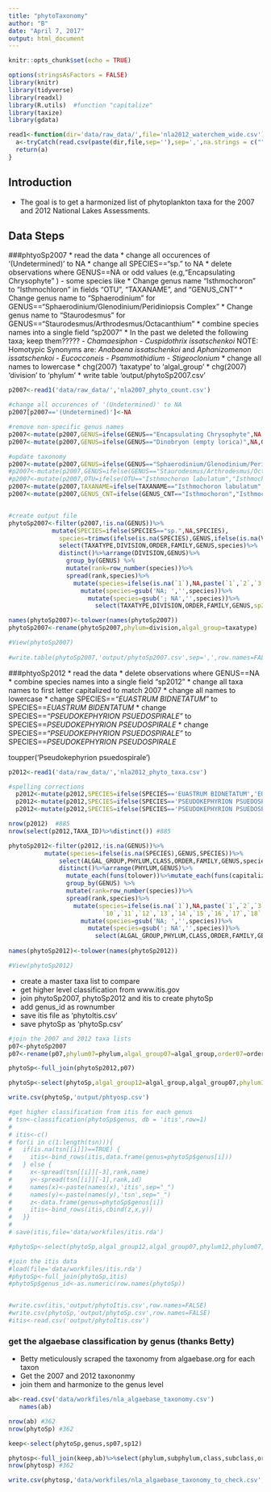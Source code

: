 ```yaml
---
title: "phytoTaxonomy"
author: "B"
date: "April 7, 2017"
output: html_document
---
```


```r
knitr::opts_chunk$set(echo = TRUE)

options(stringsAsFactors = FALSE) 
library(knitr)
library(tidyverse)
library(readxl)
library(R.utils)  #function "capitalize"
library(taxize)
library(gdata)

read1<-function(dir='data/raw_data/',file='nla2012_waterchem_wide.csv'){
  a<-tryCatch(read.csv(paste(dir,file,sep=''),sep=',',na.strings = c(""," ","NA","N/A")),warning = function(e) read.csv(paste('../',dir,file,sep=''),sep=',',na.strings = c(""," ","NA","N/A")))
  return(a)
}  
```

## Introduction

* The goal is to get a harmonized list of phytoplankton taxa for the 2007 and 2012 National Lakes Assessments.

## Data Steps

###phtyoSp2007
* read the data
* change all occurences of '(Undetermined)' to NA
* change all SPECIES=="sp." to NA
* delete observations where GENUS==NA or odd values (e.g,"Encapsulating Chrysophyte" )
    - some species like 
* Change genus name "Isthmochoron" to "Isthmochloron" in fields "OTU", "TAXANAME", and "GENUS_CNT"
* Change genus name to "Sphaerodinium" for GENUS=="Sphaerodinium/Glenodinium/Peridiniopsis Complex"
* Change genus name to "Staurodesmus" for GENUS=="Staurodesmus/Arthrodesmus/Octacanthium"
* combine species names into a single field "sp2007"
* In the past we deleted the following taxa; keep them?????
    - *Chamaesiphon*
    - *Cuspidothrix issatschenkoi* NOTE: Homotypic Synonyms are: *Anabaena issatschenkoi* and *Aphanizomenon issatschenkoi*
    - *Eucocconeis*
    - *Psammothidium*
    - *Stigeoclonium*
* change all names to lowercase
* chg(2007) 'taxatype' to 'algal_group'
* chg(2007) 'division' to 'phylum'
* write table 'output/phytoSp2007.csv'

```r
p2007<-read1('data/raw_data/','nla2007_phyto_count.csv')

#change all occurences of '(Undetermined)' to NA
p2007[p2007=='(Undetermined)']<-NA

#remove non-specific genus names
p2007<-mutate(p2007,GENUS=ifelse(GENUS=="Encapsulating Chrysophyte",NA,GENUS))
p2007<-mutate(p2007,GENUS=ifelse(GENUS=="Dinobryon (empty lorica)",NA,GENUS))

#update taxonomy
p2007<-mutate(p2007,GENUS=ifelse(GENUS=="Sphaerodinium/Glenodinium/Peridiniopsis Complex","Sphaerodinium",GENUS))
#p2007<-mutate(p2007,GENUS=ifelse(GENUS=="Staurodesmus/Arthrodesmus/Octacanthium","Staurodesmus",GENUS))
#p2007<-mutate(p2007,OTU=ifelse(OTU=="Isthmochoron labulatum","Isthmochloron labulatum",OTU))
p2007<-mutate(p2007,TAXANAME=ifelse(TAXANAME=="Isthmochoron labulatum","Isthmochloron labulatum",TAXANAME))
p2007<-mutate(p2007,GENUS_CNT=ifelse(GENUS_CNT=="Isthmochoron","Isthmochloron",GENUS_CNT))


#create output file
phytoSp2007<-filter(p2007,!is.na(GENUS))%>%
            mutate(SPECIES=ifelse(SPECIES=="sp.",NA,SPECIES),
              species=trimws(ifelse(is.na(SPECIES),GENUS,ifelse(is.na(VARIETY),paste(GENUS,SPECIES),paste(GENUS,SPECIES,VARIETY)))))%>%
              select(TAXATYPE,DIVISION,ORDER,FAMILY,GENUS,species)%>%
              distinct()%>%arrange(DIVISION,GENUS)%>%
                group_by(GENUS) %>%
                mutate(rank=row_number(species))%>%
                spread(rank,species)%>%
                  mutate(species=ifelse(is.na(`1`),NA,paste(`1`,`2`,`3`,`4`,`5`,`6`,`7`,`8`,`9`,`10`,sep='; ')))%>%
                    mutate(species=gsub('NA; ','',species))%>%
                      mutate(species=gsub('; NA','',species))%>%
                        select(TAXATYPE,DIVISION,ORDER,FAMILY,GENUS,sp2007=species)%>%ungroup()

names(phytoSp2007)<-tolower(names(phytoSp2007))
phytoSp2007<-rename(phytoSp2007,phylum=division,algal_group=taxatype)

#View(phytoSp2007)
                        
#write.table(phytoSp2007,'output/phytoSp2007.csv',sep=',',row.names=FALSE)

```

###phtyoSp2012
* read the data
* delete observations where GENUS==NA
* combine species names into a single field "sp2012"
* change all taxa names to first letter capitalized to match 2007
* change all names to lowercase
* change SPECIES==*"EUASTRUM BIDNETATUM"* to SPECIES==*EUASTRUM BIDENTATUM*
* change SPECIES==*"PSEUDOKEPHYRION PSUEDOSPIRALE"* to SPECIES==*PSEUDOKEPHYRION PSEUDOSPIRALE*
* change SPECIES==*"PSEUDOKEPHYRION PSUEDOSPIRALE"* to SPECIES==*PSEUDOKEPHYRION PSEUDOSPIRALE*


toupper('Pseudokephyrion psuedospirale')

```r
p2012<-read1('data/raw_data/','nla2012_phyto_taxa.csv')

#spelling corrections
  p2012<-mutate(p2012,SPECIES=ifelse(SPECIES=='EUASTRUM BIDNETATUM','EUASTRUM BIDENTATUM',SPECIES))
  p2012<-mutate(p2012,SPECIES=ifelse(SPECIES=='PSEUDOKEPHYRION PSUEDOSPIRALE','PSEUDOKEPHYRION PSEUDOSPIRALE',SPECIES))
  p2012<-mutate(p2012,SPECIES=ifelse(SPECIES=='PSEUDOKEPHYRION PSUEDOSPIRALE','PSEUDOKEPHYRION PSEUDOSPIRALE',SPECIES))

nrow(p2012)  #885
nrow(select(p2012,TAXA_ID)%>%distinct()) #885

phytoSp2012<-filter(p2012,!is.na(GENUS))%>%
          mutate(species=ifelse(is.na(SPECIES),GENUS,SPECIES))%>%
              select(ALGAL_GROUP,PHYLUM,CLASS,ORDER,FAMILY,GENUS,species)%>%
              distinct()%>%arrange(PHYLUM,GENUS)%>%
                mutate_each(funs(tolower))%>%mutate_each(funs(capitalize))%>%
                group_by(GENUS) %>%
                mutate(rank=row_number(species))%>%
                spread(rank,species)%>%
                  mutate(species=ifelse(is.na(`1`),NA,paste(`1`,`2`,`3`,`4`,`5`,`6`,`7`,`8`,`9`,
                          `10`,`11`,`12`,`13`,`14`,`15`,`16`,`17`,`18`,`19`,`20`,`21`,`22`,`23`,`24`,sep='; ')))%>%
                    mutate(species=gsub('NA; ','',species))%>%
                      mutate(species=gsub('; NA','',species))%>%
                        select(ALGAL_GROUP,PHYLUM,CLASS,ORDER,FAMILY,GENUS,sp2012=species)%>%ungroup()
                          
names(phytoSp2012)<-tolower(names(phytoSp2012))

#View(phytoSp2012)
```

* create a master taxa list to compare
* get higher level classification from www.itis.gov
* join phytoSp2007, phytoSp2012 and itis to create phytoSp
* add genus_id as rownumber
* save itis file as 'phytoItis.csv'
* save phytoSp as 'phytoSp.csv'

```r
#join the 2007 and 2012 taxa lists
p07<-phytoSp2007
p07<-rename(p07,phylum07=phylum,algal_group07=algal_group,order07=order,family07=family)

phytoSp<-full_join(phytoSp2012,p07)

phytoSp<-select(phytoSp,algal_group12=algal_group,algal_group07,phylum12=phylum,phylum07,class12=class,order12=order,order07,family12=family,family07,genus,sp12=sp2012,sp07=sp2007)

write.csv(phytoSp,'output/phtyosp.csv')

#get higher classification from itis for each genus
# tsn<-classification(phytoSp$genus, db = 'itis',row=1)
# 
# itis<-c()
# for(i in c(1:length(tsn))){
#   if(is.na(tsn[[i]])==TRUE) {
#     itis<-bind_rows(itis,data.frame(genus=phytoSp$genus[i]))
#   } else {
#     x<-spread(tsn[[i]][-3],rank,name)
#     y<-spread(tsn[[i]][-1],rank,id)
#     names(x)<-paste(names(x),'itis',sep="_")
#     names(y)<-paste(names(y),'tsn',sep="_")
#     z<-data.frame(genus=phytoSp$genus[i])
#     itis<-bind_rows(itis,cbind(z,x,y))
#   }}
# 
# save(itis,file='data/workfiles/itis.rda')

#phytoSp<-select(phytoSp,algal_group12,algal_group07,phylum12,phylum07,phylum_itis,division_itis,class12,class_itis,order12,order07,order_itis,family12,family07,family_itis,genus,genus_itis,sp12,sp07)

#join the itis data
#load(file='data/workfiles/itis.rda')
#phytoSp<-full_join(phytoSp,itis)
#phytoSp$genus_id<-as.numeric(row.names(phytoSp))


#write.csv(itis,'output/phytoItis.csv',row.names=FALSE)
#write.csv(phytoSp,'output/phytoSp.csv',row.names=FALSE)
#itis<-read.csv('output/phytoItis.csv')
```

### get the algaebase classification by genus (thanks Betty)
* Betty meticulously scraped the taxonomy from algaebase.org for each taxon
* Get the 2007 and 2012 taxononmy
* join them and harmonize to the genus level


```r
ab<-read.csv('data/workfiles/nla_algaebase_taxonomy.csv')
   names(ab)

nrow(ab) #362
nrow(phytoSp) #362

keep<-select(phytoSp,genus,sp07,sp12)

phytosp<-full_join(keep,ab)%>%select(phylum,subphylum,class,subclass,order,family,genus,genus_new,authority,sp07,sp12,flag,note)
nrow(phytosp) #362

write.csv(phytosp,'data/workfiles/nla_algaebase_taxonomy_to_check.csv',row.names = FALSE)


    
    
    
```
    
    